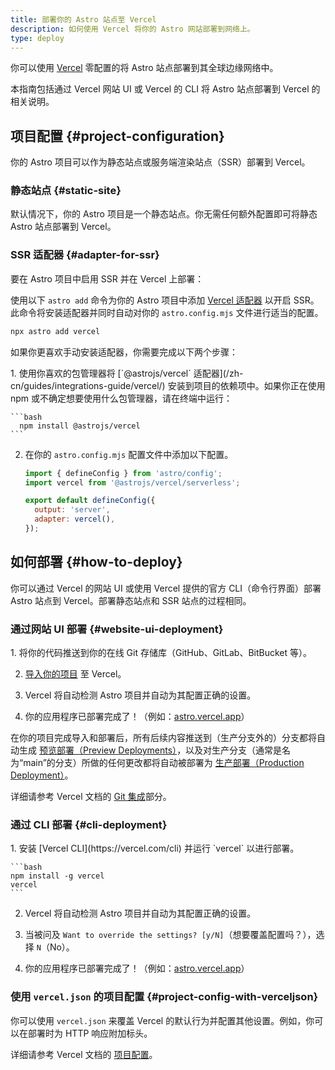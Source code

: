 ```yaml
---
title: 部署你的 Astro 站点至 Vercel
description: 如何使用 Vercel 将你的 Astro 网站部署到网络上。
type: deploy
---
```


你可以使用 [Vercel](http://vercel.com/) 零配置的将 Astro 站点部署到其全球边缘网络中。

本指南包括通过 Vercel 网站 UI 或 Vercel 的 CLI 将 Astro 站点部署到 Vercel 的相关说明。

## 项目配置 \{#project-configuration\}

你的 Astro 项目可以作为静态站点或服务端渲染站点（SSR）部署到 Vercel。

### 静态站点 \{#static-site\}

默认情况下，你的 Astro 项目是一个静态站点。你无需任何额外配置即可将静态 Astro 站点部署到 Vercel。

### SSR 适配器 \{#adapter-for-ssr\}

要在 Astro 项目中启用 SSR 并在 Vercel 上部署：

使用以下 `astro add` 命令为你的 Astro 项目中添加 [Vercel 适配器](/zh-cn/guides/integrations-guide/vercel/) 以开启 SSR。此命令将安装适配器并同时自动对你的 `astro.config.mjs` 文件进行适当的配置。

```bash
npx astro add vercel
```

如果你更喜欢手动安装适配器，你需要完成以下两个步骤：

<Steps>
1. 使用你喜欢的包管理器将 [`@astrojs/vercel` 适配器](/zh-cn/guides/integrations-guide/vercel/) 安装到项目的依赖项中。如果你正在使用 npm 或不确定想要使用什么包管理器，请在终端中运行：

    ```bash
      npm install @astrojs/vercel
    ```

2. 在你的 `astro.config.mjs` 配置文件中添加以下配置。

    ```js title="astro.config.mjs" ins={2, 5-6}
    import { defineConfig } from 'astro/config';
    import vercel from '@astrojs/vercel/serverless';

    export default defineConfig({
      output: 'server',
      adapter: vercel(),
    });
    ```
</Steps>

## 如何部署 \{#how-to-deploy\}

你可以通过 Vercel 的网站 UI 或使用 Vercel 提供的官方 CLI（命令行界面）部署 Astro 站点到 Vercel。部署静态站点和 SSR 站点的过程相同。

### 通过网站 UI 部署 \{#website-ui-deployment\}

<Steps>
1. 将你的代码推送到你的在线 Git 存储库（GitHub、GitLab、BitBucket 等）。

2. [导入你的项目](https://vercel.com/new) 至 Vercel。

3. Vercel 将自动检测 Astro 项目并自动为其配置正确的设置。

4. 你的应用程序已部署完成了！（例如：[astro.vercel.app](https://astro.vercel.app/)）
</Steps>

在你的项目完成导入和部署后，所有后续内容推送到（生产分支外的）分支都将自动生成 [预览部署（Preview Deployments）](https://vercel.com/docs/concepts/deployments/environments#preview)，以及对生产分支（通常是名为“main”的分支）所做的任何更改都将自动被部署为 [生产部署（Production Deployment）](https://vercel.com/docs/concepts/deployments/environments#production)。

<ReadMore>详细请参考 Vercel 文档的 [Git 集成](https://vercel.com/docs/concepts/git)部分。</ReadMore>

### 通过 CLI 部署 \{#cli-deployment\}

<Steps>
1. 安装 [Vercel CLI](https://vercel.com/cli) 并运行 `vercel` 以进行部署。

    ```bash
    npm install -g vercel
    vercel
    ```

2. Vercel 将自动检测 Astro 项目并自动为其配置正确的设置。

3. 当被问及 `Want to override the settings? [y/N]`（想要覆盖配置吗？），选择 `N`（No）。

4. 你的应用程序已部署完成了！（例如：[astro.vercel.app](https://astro.vercel.app/)）
</Steps>

### 使用 `vercel.json` 的项目配置 \{#project-config-with-verceljson\}

你可以使用 `vercel.json` 来覆盖 Vercel 的默认行为并配置其他设置。例如，你可以在部署时为 HTTP 响应附加标头。

<ReadMore>详细请参考 Vercel 文档的 [项目配置](https://vercel.com/docs/project-configuration)。</ReadMore>
